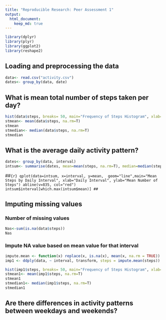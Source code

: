```yaml
---
title: "Reproducible Research: Peer Assessment 1"
output: 
  html_document:
    keep_md: true
---
```

```r
library(dplyr)
library(plyr)
library(ggplot2)
library(reshape2)
```
## Loading and preprocessing the data
```r
data<- read.csv("activity.csv")
dates<- group_by(data, date)

```
## What is mean total number of steps taken per day?
```r
hist(data$steps, breaks= 50, main="Frequency of Steps Histogram", xlab="Number of Daily Steps")
stmean<- mean(data$steps, na.rm=T)
stmean
stmedian<- median(data$steps, na.rm=T)
stmedian
```
## What is the average daily activity pattern?
```r
dates<- group_by(data, interval)
intsum<- summarise(dates, mean=mean(steps, na.rm=T), median=median(steps, na.rm=T))
```
##```{r}
qplot(data=intsum, x=interval, y=mean,  geom="line",main="Mean Steps by Daily Interval", xlab="Daily Interval", ylab="Mean Number of Steps")
abline(v=835, col="red")
intsum$interval[which.max(intsum$mean)]
##```

## Imputing missing values
### Number of missing values
```r
Nas<-sum(is.na(data$steps))
Nas
```
### Impute NA value based on mean value for that interval
```r
impute.mean <- function(x) replace(x, is.na(x), mean(x, na.rm = TRUE))
imp1 <- ddply(data, ~ interval, transform, steps = impute.mean(steps))

hist(imp1$steps, breaks= 50, main="Frequency of Steps Histogram", xlab="Number of Daily Steps")
stmean1<- mean(imp1$steps, na.rm=T)
stmean1
stmedian1<- median(imp1$steps, na.rm=T)
stmedian1
```
## Are there differences in activity patterns between weekdays and weekends?
```r



```